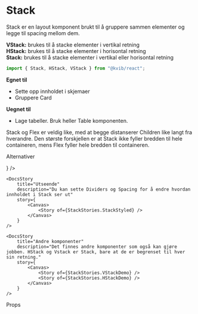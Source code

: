 
<Meta of={StackStories} />

# Stack

Stack er en layout komponent brukt til å gruppere sammen elementer og legge til spacing mellom dem.

**VStack:** brukes til å stacke elementer i vertikal retning\
**HStack:** brukes til å stacke elementer i horisontal retning\
**Stack:** brukes til å stacke elementer i vertikal eller horisontal retning

```jsx
import { Stack, HStack, VStack } from "@kvib/react";
```
<DocsContainer>

**Egnet til**

- Sette opp innholdet i skjemaer
- Gruppere Card

**Uegnet til**

- Lage tabeller. Bruk heller Table komponenten.

Stack og Flex er veldig like, med at begge distanserer Children like langt fra hverandre. Den største forskjellen er at Stack ikke fyller bredden til hele containeren, mens Flex fyller hele bredden til containeren.

</DocsContainer>

<Feedback component="Stack" />

<DocsHeading>Alternativer</DocsHeading>

<DocsContainer>
    <DocsStory
        title="Retning"
        description="Row passer for lister, mens column passer til Cards. Responsiv retning tilpasser seg størrelsen på synsfeltet. Å sette direction={['column', 'row']},
        vil sette retning til column, helt til synsfeltet blir for lite, og skifter til row."
        story={<Canvas of={StackStories.ResponsiveStack} />}
    />

    <DocsStory
        title="Utseende"
        description="Du kan sette Dividers og Spacing for å endre hvordan innholdet i Stack ser ut"
        story={
            <Canvas>
                <Story of={StackStories.StackStyled} />
            </Canvas>
        }
    />

    <DocsStory
        title="Andre komponenter"
        description="Det finnes andre komponenter som også kan gjøre jobben. HStack og Vstack er Stack, bare at de er begrenset til hver sin retning."
        story={
            <Canvas>
                <Story of={StackStories.VStackDemo} />
                <Story of={StackStories.HStackDemo} />
            </Canvas>
        }
    />
</DocsContainer>

<DocsHeading>Props</DocsHeading>

<Canvas of={StackStories.Stack}/>
<Controls of={StackStories.Stack}/>
